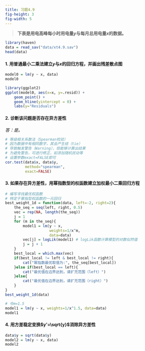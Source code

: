 ```yaml
---
title: 习题4.9
fig-height: 3
fig-width: 5
---
```


> **下表是用电高峰每小时用电量$y$与每月总用电量$x$的数据。**

```r
library(haven)
data = read_sav("data/xt4.9.sav")
head(data)
```

#### 1. 用普通最小二乘法建立$y$与$x$的回归方程，并画出残差散点图

```r
model0 = lm(y ~ x, data)
model0
```

```r
library(ggplot2)
ggplot(model0, aes(x=x, y=.resid)) + 
    geom_point() + 
    geom_hline(yintercept = 0) + 
    labs(y="Residuals")
```

#### 2. 诊断该问题是否存在异方差性

*答：是。*

```r
# 等级相关系数法（Spearman检验）
# 因为数据中有相同数字，其会产生结（tie）
# 导致触发警告（Warning），但能够计算出结果
# 为避免警告，可进行修正，如添加随机扰动等
# 设置参数exact=FALSE即可
cor.test(data$x, data$y, 
         method="spearman", 
         exact=FALSE)
```


#### 3. 如果存在异方差性，用幂指数型的权函数建立加权最小二乘回归方程

```r
# 编写寻找最优权函数
# 特定于幂指型权函数的一元回归
best_weight_1d = function(data, left=-2, right=2){
    the_seq = seq(left, right, 0.5)
    vec = rep(NA, length(the_seq))
    j = 1
    for (m in the_seq){
        model1 = lm(y ~ x,
                    weights=1/x^m,
                    data=data)
        vec[j] = logLik(model1) # logLik函数计算模型的对数似然值
        j = j + 1
    }
    best_local = which.max(vec)
    if(best_local != left & best_local != right){
        cat("幂指数最优取值为:", the_seq[best_local])
    }else if(best_local == left){
        cat("最优值在边界达到，请扩充范围（left）")
    }else{
        cat("最优值在边界达到，请扩充范围（right）")
    }
}
best_weight_1d(data)
```

```r
# 令m=1.5
model1 = lm(y ~ x, weights=1/x^1.5, data=data)
model1
```

#### 4. 用方差稳定变换$y'=\sqrt{y}$消除异方差性

```r
data$y = sqrt(data$y)
model2 = lm(y ~ x, data)
model2
```
